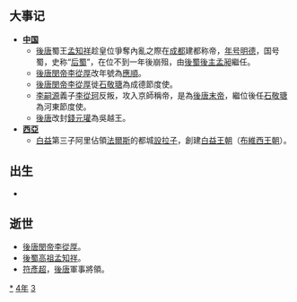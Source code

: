 {{yearTOC|934|南吴'''[[大和_(南吳)|大和]]六年'''；闽'''[[龙启|龙启]]二年'''；于阗'''[[同慶_(于闐)|同慶]]二十三年'''；契丹'''[[天显|天显]]九年'''；南汉'''[[大有_(年號)|大有]]七年'''；后唐（吴越、荆南、马楚）'''[[应顺|应顺]]元年'''，'''[[清泰|清泰]]元年'''；东丹国'''[[甘露_(東丹)|甘露]]九年'''；大義寧'''[[大明_(大義寧)|大明]]四年'''；后蜀'''[[明德_(後蜀)|明德]]元年'''；日本'''[[承平_(日本)|承平]]四年'''}}

== 大事记 ==
* '''[[中国|中国]]'''
** [[後唐|後唐]]蜀王[[孟知祥|孟知祥]]趁皇位爭奪內亂之際在[[成都|成都]]建都称帝，[[年号|年号]][[明德_(后蜀)|明德]]，国号蜀，史称“[[后蜀|后蜀]]”，在位不到一年後崩殂，由[[後蜀後主|後蜀後主]][[孟昶|孟昶]]繼任。
** [[後唐閔帝|後唐閔帝]][[李從厚|李從厚]]改年號為[[應順|應順]]。
** [[後唐閔帝|後唐閔帝]][[李從厚|李從厚]]徙[[石敬瑭|石敬瑭]]為成德節度使。
** [[李嗣源|李嗣源]]義子[[李從珂|李從珂]]反叛，攻入京師稱帝，是為[[後唐末帝|後唐末帝]]，繼位後任[[石敬瑭|石敬瑭]]為河東節度使。
** [[後唐|後唐]]改封[[錢元瓘|錢元瓘]]為吳越王。
* '''[[西亞|西亞]]'''
**[[艾哈邁德·伊本·白益|白益]]第三子阿里佔領[[法爾斯|法爾斯]]的都城[[設拉子|設拉子]]，創建[[白益王朝|白益王朝]]（[[布維西王朝|布維西王朝]]）。

== 出生 ==
*

== 逝世 ==
{{Wikisource year mention}}
* [[後唐閔帝|後唐閔帝]][[李從厚|李從厚]]。
* [[後蜀高祖|後蜀高祖]][[孟知祥|孟知祥]]。
* [[符彥超|符彥超]]，[[後唐|後唐]]軍事將領。

[[Category:934年|*]]
[[Category:930年代|4年]]
[[Category:10世纪各年|3]]